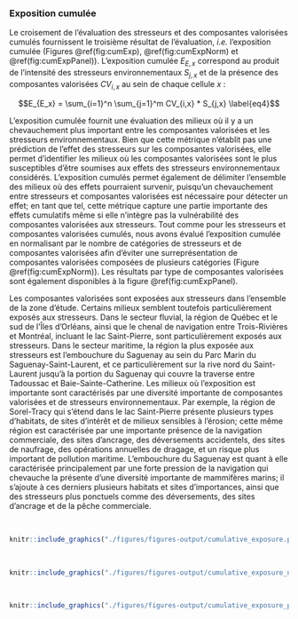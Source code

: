 ### Exposition cumulée

Le croisement de l'évaluation des stresseurs et des composantes valorisées cumulés fournissent le troisième résultat de l'évaluation, *i.e.* l'exposition cumulée (Figures \@ref(fig:cumExp), \@ref(fig:cumExpNorm) et \@ref(fig:cumExpPanel)). L'exposition cumulée $E_{E,x}$ correspond au produit de l'intensité des stresseurs environnementaux $S_{j,x}$ et de la présence des composantes valorisées $CV_{i,x}$ au sein de chaque cellule $x$ :

$$E_{E_x} = \sum_{i=1}^n \sum_{j=1}^m CV_{i,x} * S_{j,x} \label{eq4}$$

L'exposition cumulée fournit une évaluation des milieux où il y a un chevauchement plus important entre les composantes valorisées et les stresseurs environnementaux. Bien que cette métrique n'établit pas une prédiction de l'effet des stresseurs sur les composantes valorisées, elle permet d'identifier les milieux où les composantes valorisées sont le plus susceptibles d'être soumises aux effets des stresseurs environnementaux considérés. L'exposition cumulés permet également de délimiter l'ensemble des milieux où des effets pourraient survenir, puisqu'un chevauchement entre stresseurs et composantes valorisées est nécessaire pour détecter un effet; en tant que tel, cette métrique capture une partie importante des effets cumulatifs même si elle n'intègre pas la vulnérabilité des composantes valorisées aux stresseurs. Tout comme pour les stresseurs et composantes valorisées cumulés, nous avons évalué l'exposition cumulée en normalisant par le nombre de catégories de stresseurs et de composantes valorisées afin d'éviter une surreprésentation de composantes valorisées composées de plusieurs catégories (Figure \@ref(fig:cumExpNorm)). Les résultats par type de composantes valorisées sont également disponibles à la figure \@ref(fig:cumExpPanel).

Les composantes valorisées sont exposées aux stresseurs dans l'ensemble de la zone d'étude. Certains milieux semblent toutefois particulièrement exposés aux stresseurs. Dans le secteur fluvial, la région de Québec et le sud de l'Îles d'Orléans, ainsi que le chenal de navigation entre Trois-Rivières et Montréal, incluant le lac Saint-Pierre, sont particulièrement exposés aux stresseurs. Dans le secteur maritime, la région la plus exposée aux stresseurs est l'embouchure du Saguenay au sein du Parc Marin du Saguenay-Saint-Laurent, et ce particulièrement sur la rive nord du Saint-Laurent jusqu'à la portion du Saguenay qui couvre la traverse entre Tadoussac et Baie-Sainte-Catherine. Les milieux où l'exposition est importante sont caractérisés par une diversité importante de composantes valorisées et de stresseurs environnementaux. Par exemple, la région de Sorel-Tracy qui s'étend dans le lac Saint-Pierre présente plusieurs types d'habitats, de sites d'intérêt et de milieux sensibles à l'érosion; cette même région est caractérisée par une importante présence de la navigation commerciale, des sites d'ancrage, des déversements accidentels, des sites de naufrage, des opérations annuelles de dragage, et un risque plus important de pollution maritime. L'embouchure du Saguenay est quant à elle caractérisée principalement par une forte pression de la navigation qui chevauche la présente d'une diversité importante de mammifères marins; il s'ajoute à ces derniers plusieurs habitats et sites d'importances, ainsi que des stresseurs plus ponctuels comme des déversements, des sites d'ancrage et de la pêche commerciale.

<br/>

```r
knitr::include_graphics("./figures/figures-output/cumulative_exposure.png")
```

<br/>

```r
knitr::include_graphics("./figures/figures-output/cumulative_exposure_norm.png")
```

<br/>

```r
knitr::include_graphics("./figures/figures-output/cumulative_exposure_panel.png")
```

<br/>
